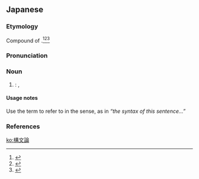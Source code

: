 ==Japanese==
{{ja-kanjitab|こう|ぶん|ろん|yomi=o}}

===Etymology===
Compound of {{compound|lang=ja|sort=こうぶんろん|構文|tr1=kōbun|t1=syntax|論|tr2=ron|t2=theory}}.<ref name="KDJ">{{R:Kokugo Dai Jiten}}</ref><ref name="DJR">{{R:Daijirin}}</ref><ref name="DJS">{{R:Daijisen}}</ref>

===Pronunciation===
{{ja-pron|yomi=kanon|こうぶんろん|acc=3|acc_ref=DJR}}

===Noun===
{{ja-noun|こうぶんろん}}

# {{lb|ja|linguistics|sort=こうぶんろん}} {{synof|lang=ja|統語論|tr=tōgoron}}: {{l|en|syntax}} {{qualifier|as a field of study}}, {{l|en|syntactics}}

====Usage notes====
Use the term {{m|ja|構文|tr=kōbun}} to refer to {{m|en|syntax}} in the {{m|en|grammatical}} {{m|en|structure}} sense, as in ''“the syntax of this sentence...”''

===References===
<references/>

{{cln|ja|words suffixed with 論|sort=こうぶんろん}}

[[ko:構文論]]